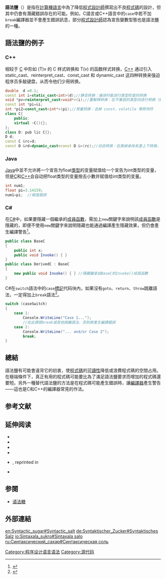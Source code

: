 {{NoteTA|G1=IT}}
'''語法鹽'''（{{lang-en|'''syntactic salt'''}}）是指在[[計算機語言|計算機語言]]中為了降低[[程式設計師|程式設計師]]撰寫出不良[[程式碼|程式碼]]的設計，但其中仍會有潛藏錯誤存在的可能。例如，C語言或C++語言中{{link-en|Switch指令|switch statement}}的<code>case</code>中若不加<code>break</code>編譯器並不會產生錯誤訊息，部分[[程式設計師|程式設計師]]認為宣告變數型態也是語法鹽的一種。

==語法鹽的例子==

===C++===
相较于 [[C语言|C]] 中形如 (T)v 的 C 样式转换和 T(v) 的函数样式转换，[[C++|C++]] 通过引入 static_cast、reinterpret_cast、const_cast 和 dynamic_cast 这四种转换来强迫程序员多敲键盘，从而令他们少用转换。{{請求來源}}
<syntaxhighlight lang="c++">
double  d =0.1;
const int i=static_cast<int>(d);//静态转换：编译时能进行类型检查的转换
void *pv=reinterpret_cast<void*>(i);//重解释转换：在不兼容的类型间进行转换（例如指针与非指针）
const int *pi=&i;
int *pi2=const_cast<int*>(pi);//常量转换：去掉 const、volatile 等修饰符
class C{
    public:
    virtual ~C(){};
};
class D: pub lic C{};
D d;
const C &rc=d;
const D &rd=dynamic_cast<const D &>(rc);//动态转换：在类继承体系里上下转换，因必须在编译时检查（RTTI）而得名
</syntaxhighlight>

===Java===
[[Java|Java]]中並不允许將一个宣告为float[[數據類型|类型]]的变量赋值给一个宣告为int类型的变量，但是[[C語言|C]]和[[C++|C++]]会自动把float类型的变量捨去小數并赋值给int类型的变量。
<syntaxhighlight lang="java">
int num1;
float pi=3.14159;
num1=pi;  //賦值錯誤
</syntaxhighlight>

===C#===
在[[C♯|C#]]中，如果要隱藏一個繼承的[[成員函數|成員函數]]，需加上<code>new</code>關鍵字來說明該[[成員函數|成員函數]]是隱藏的，即便不使用<code>new</code>關鍵字來說明隱藏也能通過編譯產生隱藏效果，但仍會產生編譯警告<ref>{{Cite web|title=new Modifier (C# Reference) - Visual Studio 2012|url=http://msdn.microsoft.com/en-us/library/435f1dw2.aspx|accessdate=2014-02-04|archive-url=https://web.archive.org/web/20140209102832/http://msdn.microsoft.com/en-us/library/435f1dw2.aspx|archive-date=2014-02-09|dead-url=no}}</ref>。
<syntaxhighlight lang="csharp">
public class BaseC
{
    public int x;
    public void Invoke() { }
}
public class DerivedC : BaseC
{
    new public void Invoke() { } //隱藏繼承自BaseC的Invoke()成員函數
}
</syntaxhighlight>
C#在<code>switch</code>語法中的<code>case</code>[[標記_(程式語言)|標記]]代码块內，如果沒有<code>goto</code>、<code>return</code>、<code>throw</code>跳離語法，一定得加上<code>break</code>語法<ref>{{Cite web|title=switch (C# Reference) - Visual Studio 2012|url=http://msdn.microsoft.com/en-us/library/vstudio/06tc147t.aspx|accessdate=2014-02-04|archive-url=https://web.archive.org/web/20140204043332/http://msdn.microsoft.com/en-us/library/vstudio/06tc147t.aspx|archive-date=2014-02-04|dead-url=no}}</ref>。
<syntaxhighlight lang="csharp">
switch (caseSwitch)
{
    case 1:
        Console.WriteLine("Case 1...");
        //在此撰寫break或其他跳離語法，否則將產生編譯錯誤
    case 2:
        Console.WriteLine("... and/or Case 2");
        break;
}
</syntaxhighlight>

==總結==
語法鹽有可能會違背它的初衷，使[[程式碼|程式碼]]的[[程式可讀性|可讀性]]降低或浪費程式碼的空間占用。在極端條件下，真正有用的程式碼可能要比為了滿足語法鹽要求而增加的程式碼還要短。另外一種替代語法鹽的方法是在程式碼可能產生錯誤時，讓[[編譯器|編譯器]]產生警告——這也是C和C++的編譯器常見的作法。

== 参考文献 ==
{{Reflist}}

== 延伸阅读 ==
{{ReflistH}}
* {{Cite book|isbn=0-262-51087-1|title=Structure and Interpretation of Computer Programs|last1=Abelson|first1 = Harold|author-link1 =哈尔·阿伯尔森|last2=Sussman|first2=Gerald Jay|author-link2=傑拉德·傑伊·薩斯曼|first3=Julie|last3=Sussman|year=1996|orig-year=1984|publisher=[[麻省理工学院出版社|MIT Press]]|location=Cambridge, MA|ref={{SfnRef|AbelsonSussman1996}}|title-link=计算机程序的构造和解释}}
* {{Cite journal|title=Correspondence between ALGOL 60 and Church's Lambda-notation: part I|url=https://dl.acm.org/doi/10.1145/363744.363749|last=Landin|first=P. J.|date=1965-02|journal=Communications of the ACM|issue=2|doi=10.1145/363744.363749|volume=8|pages=89–101|language=en|issn=0001-0782|s2cid=6505810}}
* {{cite journal|last=Landin|first=Peter J.|title=Programming Without Imperatives – An Example|journal=UNIVAC Systems Programming Research|date=1965-03}}
* {{Cite journal|title=Getting rid of labels|url=http://link.springer.com/10.1007/s10990-010-9057-5|last=Landin|first=P. J.|date=2009-12|journal=Higher-Order and Symbolic Computation|issue=4|doi=10.1007/s10990-010-9057-5|volume=22|pages=315–329|language=en|issn=1388-3690}}
* {{cite journal|last=Landin|first=Peter J.|title=A Generalization of Jumps and Labels|journal=UNIVAC Systems Programming Research|date=1965-08}}, reprinted in {{Cite journal|title=A Generalization of Jumps and Labels|url=https://doi.org/10.1023/A:1010068630801|last=Landin|first=Peter J.|date=1998-12-01|journal=Higher-Order and Symbolic Computation|issue=2|doi=10.1023/A:1010068630801|volume=11|pages=125–143|language=en|issn=1573-0557|citeseerx=10.1.1.85.2610}}
* {{FOLDOC}}
{{ReflistF}}

== 参閱==
* [[语法糖|语法糖]]

==外部連結==
{{Portal box|计算机程序设计}}

[[en:Syntactic_sugar#Syntactic_salt|en:Syntactic_sugar#Syntactic_salt]]
[[de:Syntaktischer_Zucker#Syntaktisches_Salz|de:Syntaktischer_Zucker#Syntaktisches Salz]]
[[io:Sintaxala_sukro#Sintaxala_salo|io:Sintaxala_sukro#Sintaxala salo]]
[[ru:Синтаксический_сахар#Синтаксическая_соль|ru:Синтаксический_сахар#Синтаксическая соль]]

[[Category:程序设计语言语法|Category:程序设计语言语法]]
[[Category:源代码|Category:源代码]]